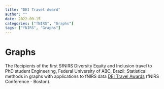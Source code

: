 ```yaml
---
title: "DEI Travel Award"
author: ""
date: 2022-09-15
categories: ["fNIRS", "Graphs"]
tags: ["fNIRS", "Graphs"]
---
```


# Graphs

The Recipients of the first SfNIRS Diversity Equity and Inclusion travel to PhD student Engineering, Federal University of ABC, Brazil:  Statistical methods in graphs with applications to fNIRS data
[DEI Travel Awards](https://fnirs2022.fnirs.org/travel-award-recipients/) (fNIRS Conference - Boston).

